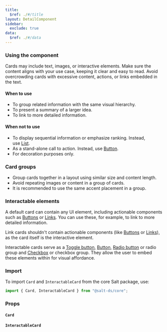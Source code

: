 ```yaml
---
title:
  $ref: ./#/title
layout: DetailComponent
sidebar:
  exclude: true
data:
  $ref: ./#/data
---
```


### Using the component

Cards may include text, images, or interactive elements. Make sure the content aligns with your use case, keeping it clear and easy to read. Avoid overcrowding cards with excessive content, actions, or links embedded in the text.

#### When to use

- To group related information with the same visual hierarchy.
- To present a summary of a larger idea.
- To link to more detailed information.

#### When not to use

- To display sequential information or emphasize ranking. Instead, use [List](../list).
- As a stand-alone call to action. Instead, use [Button](../button).
- For decoration purposes only.

### Card groups

- Group cards together in a layout using similar size and content length.
- Avoid repeating images or content in a group of cards.
- It is recommended to use the same accent placement in a group.

### Interactable elements

A default card can contain any UI element, including actionable components such as [Buttons](../button) or [Links](../link). You can use these, for example, to link to more detailed information.

Link cards shouldn't contain actionable components (like [Buttons](../button) or [Links](../link)), as the card itself is the interactive element.

Interactable cards serve as a [Toggle button](../toggle-button), [Button](../button), [Radio button](../radio-button) or radio group and [Checkbox](../checkbox) or checkbox group. They allow the user to embed these elements within for visual affordance.

### Import

To import `Card` and `InteractableCard` from the core Salt package, use:

```js
import { Card, InteractableCard } from "@salt-ds/core";
```

### Props

#### `Card`

<PropsTable packageName="core" componentName="Card" />

#### `InteractableCard`

<PropsTable packageName="core" componentName="InteractableCard" />
